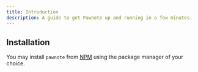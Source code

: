 ```yaml
---
title: Introduction
description: A guide to get Pawnote up and running in a few minutes.
---
```



## Installation

You may install `pawnote` from [NPM](https://npmjs.com/package/pawnote) using the package manager of your choice.

<Tabs>
  <TabItem label="pnpm">
    <Code code="pnpm add pawnote" lang="bash" />
  </TabItem>
  <TabItem label="yarn">
    <Code code="yarn add pawnote" lang="bash" />
  </TabItem>
  <TabItem label="npm">
    <Code code="npm install --save pawnote" lang="bash" />
  </TabItem>
</Tabs>
